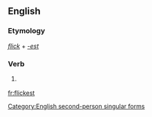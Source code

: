 ==English==

===Etymology===
''[[flick]]'' + ''[[-est]]''

===Verb===
{{en-verb form}}

# {{context|archaic}} {{form of|Second-person singular simple present form|flick}}

[[Category:English second-person singular forms]]

[[fr:flickest]]